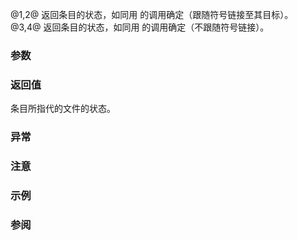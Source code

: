 {{cpp/filesystem/directory_entry/title|status|symlink_status}}
{{cpp/filesystem/directory_entry/navbar}}
{{dcl begin}}
{{dcl|since=c++17|num=1|
std::filesystem::file_status status() const;
}}
{{dcl|since=c++17|num=2|
std::filesystem::file_status status( std::error_code&amp; ec ) const noexcept;
}}
{{dcl|since=c++17|num=3|
std::filesystem::file_status symlink_status() const;
}}
{{dcl|since=c++17|num=4|
std::filesystem::file_status symlink_status( std::error_code&amp; ec ) const noexcept;
}}
{{dcl end}}

@1,2@ 返回条目的状态，如同用 {{lc|std::filesystem::status|filesystem::status}} 的调用确定（跟随符号链接至其目标）。
@3,4@ 返回条目的状态，如同用 {{lc|std::filesystem::symlink_status|filesystem::symlink_status}} 的调用确定（不跟随符号链接）。

===参数===
{{par begin}}
{{par | ec | 不抛出重载中报告错误的输出形参 }}
{{par end}}

===返回值===
条目所指代的文件的状态。

===异常===
{{cpp/filesystem/error handling|p|throw=1,3/2,4}}

===注意===
{{cpp/filesystem/directory_caching_note}}

===示例===
{{cpp/filesystem/status_example}}

===参阅===
{{dsc begin}}
{{dsc inc|cpp/filesystem/directory_entry/dsc refresh}}
{{dsc inc|cpp/filesystem/directory_entry/dsc exists}}
{{dsc inc|cpp/filesystem/directory_entry/dsc is_block_file}}
{{dsc inc|cpp/filesystem/directory_entry/dsc is_character_file}}
{{dsc inc|cpp/filesystem/directory_entry/dsc is_directory}}
{{dsc inc|cpp/filesystem/directory_entry/dsc is_fifo}}
{{dsc inc|cpp/filesystem/directory_entry/dsc is_other}}
{{dsc inc|cpp/filesystem/directory_entry/dsc is_regular_file}}
{{dsc inc|cpp/filesystem/directory_entry/dsc is_socket}}
{{dsc inc|cpp/filesystem/directory_entry/dsc is_symlink}}
{{dsc inc|cpp/filesystem/directory_entry/dsc file_size}}
{{dsc inc|cpp/filesystem/directory_entry/dsc hard_link_count}}
{{dsc inc|cpp/filesystem/directory_entry/dsc last_write_time}}
{{dsc end}}

{{langlinks|de|en|es|fr|it|ja|pt|ru}}